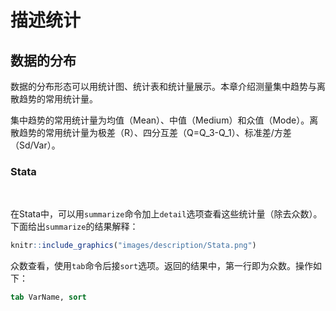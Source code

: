 # 描述统计 {#DescriptiveStatistics}

## 数据的分布 {#DataDistribution .panelset}

数据的分布形态可以用统计图、统计表和统计量展示。本章介绍测量集中趋势与离散趋势的常用统计量。

集中趋势的常用统计量为均值（Mean）、中值（Medium）和众值（Mode）。离散趋势的常用统计量为极差（R）、四分互差（Q=Q_3-Q_1）、标准差/方差（Sd/Var）。

### Stata {-}

<br>

在Stata中，可以用`summarize`命令加上`detail`选项查看这些统计量（除去众数）。下面给出`summarize`的结果解释：

```r
knitr::include_graphics("images/description/Stata.png")
```

众数查看，使用`tab`命令后接`sort`选项。返回的结果中，第一行即为众数。操作如下：

```stata
tab VarName, sort
```

